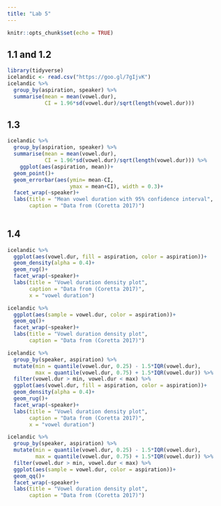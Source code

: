 ```yaml
---
title: "Lab 5"
---
```


```r
knitr::opts_chunk$set(echo = TRUE)
```

## 1.1 and 1.2
```r
library(tidyverse)
icelandic <- read.csv("https://goo.gl/7gIjvK")
icelandic %>% 
  group_by(aspiration, speaker) %>%
  summarise(mean = mean(vowel.dur),
            CI = 1.96*sd(vowel.dur)/sqrt(length(vowel.dur)))
```

## 1.3
```r
icelandic %>% 
  group_by(aspiration, speaker) %>%
  summarise(mean = mean(vowel.dur),
            CI = 1.96*sd(vowel.dur)/sqrt(length(vowel.dur))) %>% 
    ggplot(aes(aspiration, mean))+
  geom_point()+
  geom_errorbar(aes(ymin= mean-CI,
                    ymax = mean+CI), width = 0.3)+
  facet_wrap(~speaker)+
  labs(title = "Mean vowel duration with 95% confidence interval",
       caption = "Data from (Coretta 2017)")
  
```

## 1.4
```r
icelandic %>% 
  ggplot(aes(vowel.dur, fill = aspiration, color = aspiration))+
  geom_density(alpha = 0.4)+
  geom_rug()+
  facet_wrap(~speaker)+
  labs(title = "Vowel duration density plot",
       caption = "Data from (Coretta 2017)",
       x = "vowel duration")
```
```r
icelandic %>% 
  ggplot(aes(sample = vowel.dur, color = aspiration))+
  geom_qq()+
  facet_wrap(~speaker)+
  labs(title = "Vowel duration density plot",
       caption = "Data from (Coretta 2017)")
```


```r
icelandic %>%
  group_by(speaker, aspiration) %>% 
  mutate(min = quantile(vowel.dur, 0.25) - 1.5*IQR(vowel.dur),
         max = quantile(vowel.dur, 0.75) + 1.5*IQR(vowel.dur)) %>%
  filter(vowel.dur > min, vowel.dur < max) %>% 
  ggplot(aes(vowel.dur, fill = aspiration, color = aspiration))+
  geom_density(alpha = 0.4)+
  geom_rug()+
  facet_wrap(~speaker)+
  labs(title = "Vowel duration density plot",
       caption = "Data from (Coretta 2017)",
       x = "vowel duration")
```

```r
icelandic %>%
  group_by(speaker, aspiration) %>% 
  mutate(min = quantile(vowel.dur, 0.25) - 1.5*IQR(vowel.dur),
         max = quantile(vowel.dur, 0.75) + 1.5*IQR(vowel.dur)) %>%
  filter(vowel.dur > min, vowel.dur < max) %>% 
  ggplot(aes(sample = vowel.dur, color = aspiration))+
  geom_qq()+
  facet_wrap(~speaker)+
  labs(title = "Vowel duration density plot",
       caption = "Data from (Coretta 2017)")
```

